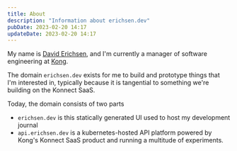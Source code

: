 ```yaml
---
title: About
description: "Information about erichsen.dev"
pubDate: 2023-02-20 14:17
updateDate: 2023-02-20 14:17
---
```


My name is [David Erichsen](https://www.linkedin.com/in/erichsend), and I'm currently a manager of software engineering at [Kong](https://konghq.com/).

The domain `erichsen.dev` exists for me to build and prototype things that I'm interested in, typically because it is tangential to something we're building on the Konnect SaaS.

Today, the domain consists of two parts
- `erichsen.dev` is this statically generated UI used to host my development journal
- `api.erichsen.dev` is a kubernetes-hosted API platform powered by Kong's Konnect SaaS product and running a multitude of experiments.


